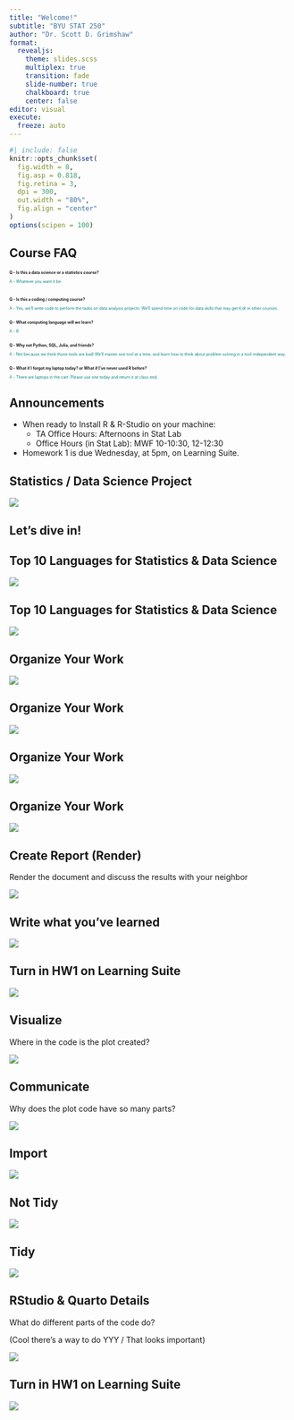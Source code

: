 ```yaml
---
title: "Welcome!"
subtitle: "BYU STAT 250"
author: "Dr. Scott D. Grimshaw"
format: 
  revealjs:
    theme: slides.scss
    multiplex: true
    transition: fade
    slide-number: true
    chalkboard: true
    center: false
editor: visual
execute:
  freeze: auto
---
```


```r
#| include: false
knitr::opts_chunk$set(
  fig.width = 8,
  fig.asp = 0.818,
  fig.retina = 3,
  dpi = 300,
  out.width = "80%",
  fig.align = "center"
)
options(scipen = 100)
```

## Course FAQ

::: {style="font-size: 50%;"}
**Q - Is this a data science or a statistics course?**

[A - Whatever you want it be.]{style="color:teal;"}

\

**Q - Is this a coding / computing course?**

[A - Yes, we'll write code to perform the tasks on data analysis projects. We'll spend time on code for data skills that may get tl;dr in other courses.]{style="color:teal;"}

\
**Q - What computing language will we learn?**

[A - R]{style="color:teal;"}

\
**Q - Why not Python, SQL, Julia, and friends?**

[A - Not because we think those tools are bad! We'll master one tool at a time, and learn how to think about problem solving in a tool-independent way.]{style="color:teal;"}

\
**Q - What if I forgot my laptop today? or What if I've never used R before?**

[A - There are laptops in the cart. Please use one today and return it at class end.]{style="color:teal;"}
:::

## Announcements

-   When ready to Install R & R-Studio on your machine:
    -   TA Office Hours: Afternoons in Stat Lab
    -   Office Hours (in Stat Lab): MWF 10-10:30, 12-12:30
-   Homework 1 is due Wednesday, at 5pm, on Learning Suite.

## Statistics / Data Science Project

![](images/projectcycle.png){fig-align="center"}

## Let's dive in!

## Top 10 Languages for Statistics & Data Science

![](images/StackOverflowSurvey.png){fig-align="center"}

## Top 10 Languages for Statistics & Data Science

![](images/TopLanguages.png){fig-align="center"}

## Organize Your Work

![](images/OrganizeWork1.png){fig-align="center"}

## Organize Your Work

![](images/OrganizeWork2a.png){fig-align="center"}

## Organize Your Work

![](images/OrganizeWork2b.png){fig-align="center"}

## Organize Your Work

![](images/OrganizeWork3.png){fig-align="center"}

## Create Report (Render) {.nostretch .smaller}

Render the document and discuss the results with your neighbor

![](images/Top10windowdetailRender.png){fig-align="center"}

## Write what you've learned

![](images/Top10prompts.png){fig-align="center"}


## Turn in HW1 on Learning Suite

![](images/OrganizeWork4.png){fig-align="center"}


## Visualize

Where in the code is the plot created?

![](images/Top10plotcodeggplot.png){fig-align="center"}

## Communicate

Why does the plot code have so many parts?

![](images/Top10plotcodetitle.png){fig-align="center"}

## Import {.nostretch}

![](images/Top10windowdetailImport.png)

## Not Tidy {.nostretch}

![](images/Top10survey_big.png){fig-align="center"}

## Tidy {.nostretch}

![](images/Top10survey.png){fig-align="center"}

## RStudio & Quarto Details {.nostretch}

What do different parts of the code do?

(Cool there's a way to do YYY / That looks important)

![](images/Top10windowdetailEnhanced.png){fig-align="center"}

## Turn in HW1 on Learning Suite

![](images/OrganizeWork4.png){fig-align="center"}
